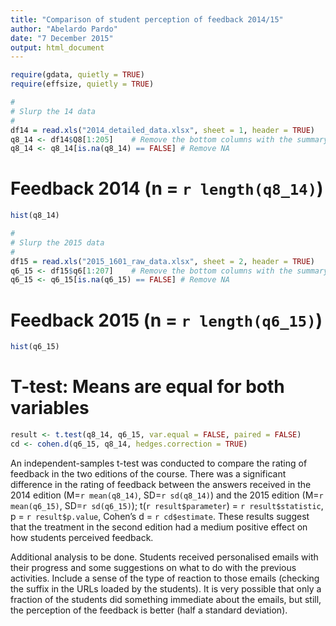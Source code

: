 ```yaml
---
title: "Comparison of student perception of feedback 2014/15"
author: "Abelardo Pardo"
date: "7 December 2015"
output: html_document
---
```


```r
require(gdata, quietly = TRUE)
require(effsize, quietly = TRUE)

#
# Slurp the 14 data
#
df14 = read.xls("2014_detailed_data.xlsx", sheet = 1, header = TRUE)
q8_14 <- df14$Q8[1:205]    # Remove the bottom columns with the summary
q8_14 <- q8_14[is.na(q8_14) == FALSE] # Remove NA
```

Feedback 2014 (n = `r length(q8_14)`)
======================================

```r
hist(q8_14)
```

```r
#
# Slurp the 2015 data
#
df15 = read.xls("2015_1601_raw_data.xlsx", sheet = 2, header = TRUE)
q6_15 <- df15$q6[1:207]    # Remove the bottom columns with the summary
q6_15 <- q6_15[is.na(q6_15) == FALSE] # Remove NA
```

Feedback 2015 (n =  `r length(q6_15)`)
====================================

```r
hist(q6_15)
```

T-test: Means are equal for both variables
==========================================

```r
result <- t.test(q8_14, q6_15, var.equal = FALSE, paired = FALSE)
cd <- cohen.d(q6_15, q8_14, hedges.correction = TRUE)
```

An independent-samples t-test was conducted to compare the rating of feedback in the two editions of the course. There was a significant difference in the rating of feedback between the answers received in the 2014 edition (M=`r mean(q8_14)`, SD=`r sd(q8_14)`) and the 2015 edition (M=`r mean(q6_15)`, SD=`r sd(q6_15)`); t(`r result$parameter`) = `r result$statistic`, p = `r result$p.value`, Cohen's d = `r cd$estimate`. These results suggest that the treatment in the second edition had a medium positive effect on how students perceived feedback.

Additional analysis to be done. Students received personalised emails with their
progress and some suggestions on what to do with the previous activities. 
Include a sense of the type of reaction to those emails (checking the suffix in
the URLs loaded by the students). It is very possible that only a fraction of
the students did something immediate about the emails, but still, the perception
of the feedback is better (half a standard deviation).
